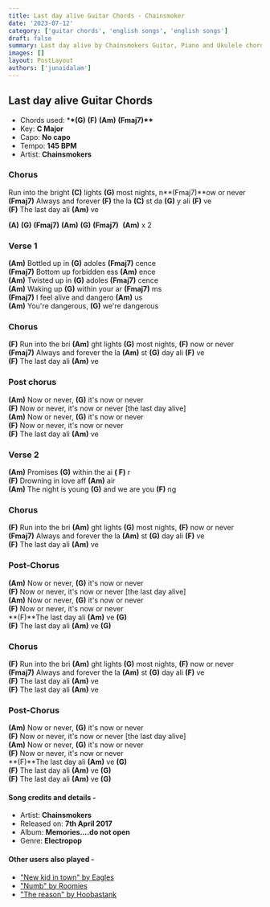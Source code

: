```yaml
---
title: Last day alive Guitar Chords - Chainsmoker
date: '2023-07-12'
category: ['guitar chords', 'english songs', 'english songs']
draft: false
summary: Last day alive by Chainsmokers Guitar, Piano and Ukulele chords, Chords used - (G) (F) (Am) (Fmaj7) , Capo - No capo , Key - C Major.
images: []
layout: PostLayout
authors: ['junaidalam']
---
```


## Last day alive Guitar Chords

- Chords used: \***\*(G)** **(F)** **(Am)** **(Fmaj7)\*\***
- Key: **C Major**
- Capo: **No capo**
- Tempo: **145 BPM**
- Artist: **Chainsmokers**

### Chorus

Run into the bright **(C)** lights **(G)** most nights, n**(Fmaj7)**ow or never\
**(Fmaj7)** Always and forever **(F)** the la **(C)** st da **(G)** y ali **(F)** ve\
**(F)** The last day ali **(Am)** ve

**(A)** **(G)** **(Fmaj7)** **(Am)**
**(G)** **(Fmaj7)**  **(Am)** x 2

### Verse 1

**(Am)** Bottled up in **(G)** adoles **(Fmaj7)** cence\
**(Fmaj7)** Bottom up forbidden ess **(Am)** ence\
**(Am)** Twisted up in **(G)** adoles **(Fmaj7)** cence\
**(Am)** Waking up **(G)** within your ar **(Fmaj7)** ms\
**(Fmaj7)** I feel alive and dangero **(Am)** us\
**(Am)** You're dangerous, **(G)** we're dangerous

### Chorus

**(F)** Run into the bri **(Am)** ght lights **(G)** most nights, **(F)** now or never\
**(Fmaj7)** Always and forever the la **(Am)** st **(G)** day ali **(F)** ve\
**(F)** The last day ali **(Am)** ve

### Post chorus

**(Am)** Now or never, **(G)** it's now or never\
**(F)** Now or never, it's now or never [the last day alive]\
**(Am)** Now or never, **(G)** it's now or never\
**(F)** Now or never, it's now or never\
**(F)** The last day ali **(Am)** ve

### Verse 2

**(Am)** Promises **(G)** within the ai **( F)** r\
**(F)** Drowning in love aff **(Am)** air\
**(Am)** The night is young **(G)** and we are you **(F)** ng

### Chorus

**(F)** Run into the bri **(Am)** ght lights **(G)** most nights, **(F)** now or never\
**(Fmaj7)** Always and forever the la **(Am)** st **(G)** day ali **(F)** ve\
**(F)** The last day ali **(Am)** ve

### Post-Chorus

**(Am)** Now or never, **(G)** it's now or never\
**(F)** Now or never, it's now or never [the last day alive]\
**(Am)** Now or never, **(G)** it's now or never\
**(F)** Now or never, it's now or never\
**(F)**The last day ali **(Am)** ve **(G)**\
**(F)** The last day ali **(Am)** ve **(G)**

### Chorus

**(F)** Run into the bri **(Am)** ght lights **(G)** most nights, **(F)** now or never\
**(Fmaj7)** Always and forever the la **(Am)** st **(G)** day ali **(F)** ve\
**(F)** The last day ali **(Am)** ve\
**(F)** The last day ali **(Am)** ve

### Post-Chorus

**(Am)** Now or never, **(G)** it's now or never\
**(F)** Now or never, it's now or never [the last day alive]\
**(Am)** Now or never, **(G)** it's now or never\
**(F)** Now or never, it's now or never\
**(F)**The last day ali **(Am)** ve **(G)**\
**(F)** The last day ali **(Am)** ve **(G)**\
**(F)** The last day ali **(Am)** ve **(G)**

#### Song credits and details -

- Artist: **Chainsmokers**
- Released on: **7th April 2017**
- Album: **Memories....do not open**
- Genre: **Electropop**

#### Other users also played -

- ["New kid in town" by Eagles](https://www.chordsco.com/chords/new-kid-in-town-guitar-chords-by-eagles)
- ["Numb" by Roomies](https://www.chordsco.com/chords/numb-guitar-chords-by-roomies)
- ["The reason" by Hoobastank](https://www.chordsco.com/chords/the-reason-guitar-chords-by-hoobastank)
